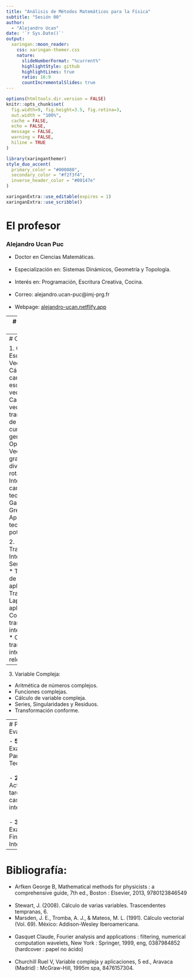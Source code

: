 ```yaml
---
title: "Análisis de Métodos Matemáticos para la Física"
subtitle: "Sesión 00"  
author: 
  - "Alejandro Ucan"
date: '`r Sys.Date()`'
output:
  xaringan::moon_reader:
    css: xaringan-themer.css
    nature:
      slideNumberFormat: "%current%"
      highlightStyle: github
      highlightLines: true
      ratio: 16:9
      countIncrementalSlides: true
---
```


```r
options(htmltools.dir.version = FALSE)
knitr::opts_chunk$set(
  fig.width=9, fig.height=3.5, fig.retina=3,
  out.width = "100%",
  cache = FALSE,
  echo = FALSE,
  message = FALSE, 
  warning = FALSE,
  hiline = TRUE
)
```

```r
library(xaringanthemer)
style_duo_accent(
  primary_color = "#000080",
  secondary_color = "#f2f3f4",
  inverse_header_color = "#00147e"
)
```

```r
xaringanExtra::use_editable(expires = 1)
xaringanExtra::use_scribble()
```
# El profesor

### Alejandro Ucan Puc <br/>
- Doctor en Ciencias Matemáticas. <br/><br/>
- Especialización en: Sistemas Dinámicos, Geometría y Topología. <br/><br/>
- Interés en: Programación, Escritura Creativa, Cocina. <br/><br/>
- Correo: alejandro.ucan-puc@imj-prg.fr <br/><br/>
- Webpage: [alejandro-ucan.netflify.app](https://alejandro-ucan.netlify.app)

---
# Objetivos del Curso

* Definir las relaciones matemáticas entre las variables físicas relevantes de un sistema a través de principios fundamentales. <br/><br/>

* Indetificar el problema a resolver con los elementos principales que lo caracterizan. <br/><br/>

* Analizar la realidad con base en hechos, a través de un razonamiento lógico inductivo-deductivo que permita resolver problemas e interrogantes con criterios de validez y objetividad.

---
# Contenido

1. Campos Escalares y Vectoriales:
  * Cálculo en campos escalares y vectoriales.
  * Campos vectoriales y transformaciones de coordenadas curvilíneas generales.
  * Operadores Vectoriales: gradiente, divergencia y rotacional.
  * Integrales sobre campos: teoremas de Gauss, Stokes y Green.
  * Aplicación a teoría del potencial.
  
2. Transformaciones Integrales:
  * Series de Fourier
  * Transformadas de Fourier y sus aplicaciones.
  * Transformada de Laplace ys sus aplicaciones.
  * Concepto de transformada integral canónica.
  * Otras transformadas integrales relevantes.

---

3. Variable Compleja:
  * Aritmética de números complejos.
  * Funciones complejas.
  * Cálculo de variable compleja.
  * Series, Singularidades y Residuos.
  * Transformación conforme.

---
# Plan de Evaluación

- __50%__ Exámenes Parciales Teóricos. <br/><br/>
- __20%__ Actividades, tareas y caso integrador. <br/><br/>
- __30%__ Examen Final Integrador.

---
# Bibliografía:

* Arfken George B, Mathematical methods for physicists : a comprehensive guide, 7th
ed., Boston : Elsevier, 2013, 9780123846549 <br/> <br/>
* Stewart, J. (2008). Cálculo de varias variables. Trascendentes tempranas, 6.
* Marsden, J. E., Tromba, A. J., & Mateos, M. L. (1991). Cálculo vectorial (Vol. 69). México: Addison-Wesley Iberoamericana. <br/> <br/>
* Gasquet Claude, Fourier analysis and applications : filtering, numerical computation wavelets, New York : Springer, 1999, eng, 0387984852 (hardcover : papel no ácido) <br/> <br/>
* Churchill Ruel V, Variable compleja y aplicaciones, 5 ed., Aravaca (Madrid) : McGraw-Hill, 1995m spa, 8476157304.

